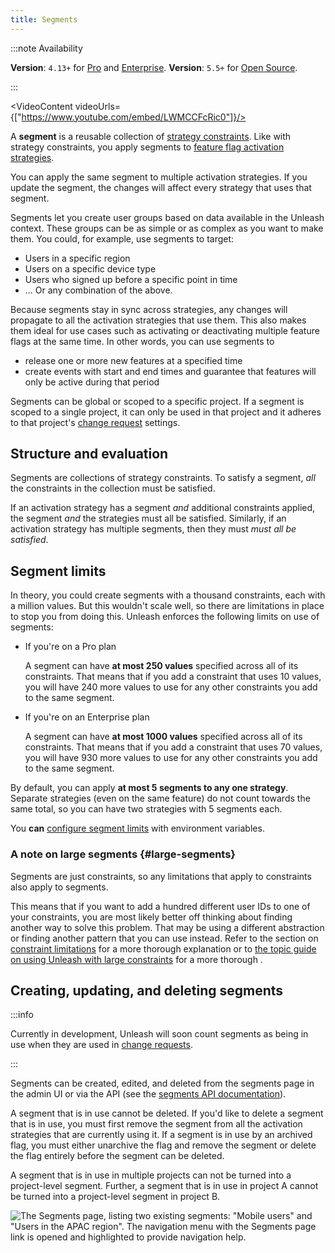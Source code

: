 ```yaml
---
title: Segments
---
```




:::note Availability

**Version**: `4.13+` for [Pro](https://www.getunleash.io/pricing) and [Enterprise](https://www.getunleash.io/pricing).
**Version**: `5.5+` for [Open Source](https://www.getunleash.io/pricing).

:::

<VideoContent videoUrls={["https://www.youtube.com/embed/LWMCCFcRic0"]}/>

A **segment** is a reusable collection of [strategy constraints](./strategy-constraints). Like with strategy constraints, you apply segments to [feature flag activation strategies](./activation-strategies).

You can apply the same segment to multiple activation strategies. If you update the segment, the changes will affect every strategy that uses that segment.

Segments let you create user groups based on data available in the Unleash context. These groups can be as simple or as complex as you want to make them. You could, for example, use segments to target:

-   Users in a specific region
-   Users on a specific device type
-   Users who signed up before a specific point in time
-   ... Or any combination of the above.

Because segments stay in sync across strategies, any changes will propagate to all the activation strategies that use them. This also makes them ideal for use cases such as activating or deactivating multiple feature flags at the same time. In other words, you can use segments to

-   release one or more new features at a specified time
-   create events with start and end times and guarantee that features will only be active during that period

Segments can be global or scoped to a specific project. If a segment is scoped to a single project, it can only be used in that project and it adheres to that project's [change request](./change-requests#change-request-for-segments "change requests for segments") settings.

## Structure and evaluation

Segments are collections of strategy constraints. To satisfy a segment, _all_ the constraints in the collection must be satisfied.

If an activation strategy has a segment _and_ additional constraints applied, the segment _and_ the strategies must all be satisfied. Similarly, if an activation strategy has multiple segments, then they must _must all be satisfied_.

## Segment limits

In theory, you could create segments with a thousand constraints, each with a million values. But this wouldn't scale well, so there are limitations in place to stop you from doing this. Unleash enforces the following limits on use of segments:

- If you're on a Pro plan

    A segment can have **at most 250 values** specified across all of its constraints. That means that if you add a constraint that uses 10 values, you will have 240 more values to use for any other constraints you add to the same segment.

- If you're on an Enterprise plan

    A segment can have **at most 1000 values** specified across all of its constraints. That means that if you add a constraint that uses 70 values, you will have 930 more values to use for any other constraints you add to the same segment.

By default, you can apply **at most 5 segments to any one strategy**. Separate strategies (even on the same feature) do not count towards the same total, so you can have two strategies with 5 segments each.

You **can** [configure segment limits](/using-unleash/deploy/configuring-unleash#segments) with environment variables.

### A note on large segments {#large-segments}

Segments are just constraints, so any limitations that apply to constraints also apply to segments.

This means that if you want to add a hundred different user IDs to one of your constraints, you are most likely better off thinking about finding another way to solve this problem. That may be using a different abstraction or finding another pattern that you can use instead. Refer to the section on [constraint limitations](../reference/strategy-constraints#limitations) for a more thorough explanation or to [the topic guide on using Unleash with large constraints](../understanding-unleash/managing-constraints) for a more thorough .

## Creating, updating, and deleting segments

:::info

Currently in development, Unleash will soon count segments as being in use when they are used in [change requests](./change-requests).

:::

Segments can be created, edited, and deleted from the segments page in the admin UI or via the API (see the [segments API documentation](/reference/api/legacy/unleash/admin/segments)).

A segment that is in use cannot be deleted. If you'd like to delete a segment that is in use, you must first remove the segment from all the activation strategies that are currently using it. If a segment is in use by an archived flag, you must either unarchive the flag and remove the segment or delete the flag entirely before the segment can be deleted.

A segment that is in use in multiple projects can not be turned into a project-level segment. Further, a segment that is in use in project A cannot be turned into a project-level segment in project B.

![The Segments page, listing two existing segments: "Mobile users" and "Users in the APAC region". The navigation menu with the Segments page link is opened and highlighted to provide navigation help.](/img/segments-page.png)
